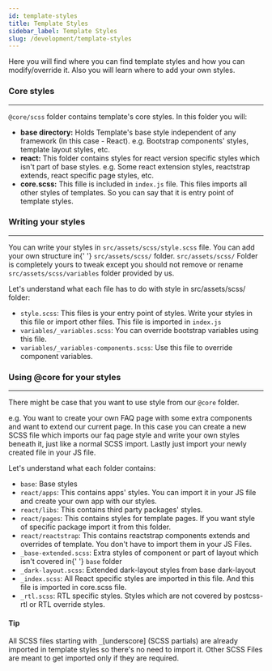 ---
id: template-styles
title: Template Styles
sidebar_label: Template Styles
slug: /development/template-styles
---


<p>
  Here you will find where you can find template styles and how you can modify/override it. Also you will learn where to
  add your own styles.
</p>

### Core styles

---

<p>
  <code>@core/scss</code> folder contains template's core styles. In this folder you will:
</p>

<ul className='pl-3'>
  <li>
    <strong>base directory:</strong> Holds Template's base style independent of any framework (In this case - React).
    e.g. Bootstrap components' styles, template layout styles, etc.
  </li>
  <li>
    <strong>react:</strong> This folder contains styles for react version specific styles which isn't part of base
    styles. e.g. Some react extension styles, reactstrap extends, react specific page styles, etc.
  </li>
  <li>
    <strong>core.scss:</strong> This fille is included in <code>index.js</code> file. This files imports all other
    styles of templates. So you can say that it is entry point of template styles.
  </li>
</ul>

### Writing your styles

---

<p>
  You can write your styles in <code>src/assets/scss/style.scss</code> file. You can add your own structure in{' '}
  <code>src/assets/scss/</code>
  folder. <code>src/assets/scss/</code> Folder is completely yours to tweak except you should not remove or rename
  <code>src/assets/scss/variables</code> folder provided by us.
</p>

<p>Let's understand what each file has to do with style in src/assets/scss/ folder:</p>

<ul className='pl-3 mb-5'>
  <li>
    <code>style.scss</code>: This files is your entry point of styles. Write your styles in this file or import other
    files. This file is imported in <code>index.js</code>
  </li>
  <li>
    <code>variables/_variables.scss</code>: You can override bootstrap variables using this file.
  </li>
  <li>
    <code>variables/_variables-components.scss</code>: Use this file to override component variables.
  </li>
</ul>

### Using @core for your styles

---

<p>
  There might be case that you want to use style from our <code>@core</code> folder.
</p>

<p>
  e.g. You want to create your own FAQ page with some extra components and want to extend our current page. In this case
  you can create a new SCSS file which imports our faq page style and write your own styles beneath it, just like a
  normal SCSS import. Lastly just import your newly created file in your JS file.
</p>

<p>Let's understand what each folder contains:</p>

<ul className='pl-3'>
  <li>
    <code>base</code>: Base styles
  </li>
  <li>
    <code>react/apps</code>: This contains apps' styles. You can import it in your JS file and create your own app with
    our styles.
  </li>
  <li>
    <code>react/libs</code>: This contains third party packages' styles.
  </li>
  <li>
    <code>react/pages</code>: This contains styles for template pages. If you want style of specific package import it
    from this folder.
  </li>
  <li>
    <code>react/reactstrap</code>: This contains reactstrap components extends and overrides of template. You don't have
    to import them in your JS Files.
  </li>
  <li>
    <code>_base-extended.scss</code>: Extra styles of component or part of layout which isn't covered in{' '}
    <code>base</code> folder
  </li>
  <li>
    <code>_dark-layout.scss</code>: Extended dark-layout styles from base dark-layout
  </li>
  <li>
    <code>_index.scss</code>: All React specific styles are imported in this file. And this file is imported in
    core.scss file.
  </li>
  <li>
    <code>_rtl.scss</code>: RTL specific styles. Styles which are not covered by postcss-rtl or RTL override styles.
  </li>
</ul>

<Alert className='mt-5' color='success'>
  <h4 className='alert-heading'>Tip</h4>
  <div className='alert-body'>
    All SCSS files starting with <code>_</code>[underscore] (SCSS partials) are already imported in template styles so
    there's no need to import it. Other SCSS Files are meant to get imported only if they are required.
  </div>
</Alert>
